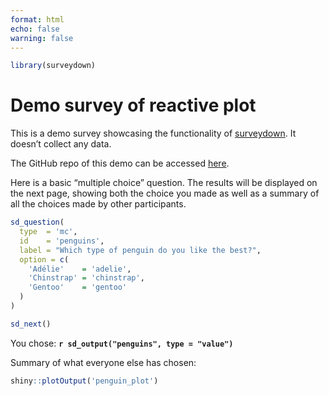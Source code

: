 ```yaml
---
format: html
echo: false
warning: false
---
```


```r
library(surveydown)
```

::: {#welcome .sd-page}

# Demo survey of reactive plot

::: {.callout-note}

This is a demo survey showcasing the functionality of <a href="https://surveydown.org" target="_blank">surveydown</a>. It doesn't collect any data.

The GitHub repo of this demo can be accessed <a href="https://github.com/surveydown-dev/demo-reactive-plot" target="_blank">here</a>.

:::

Here is a basic "multiple choice" question. The results will be displayed on the next page, showing both the choice you made as well as a summary of all the choices made by other participants.

```r
sd_question(
  type  = 'mc',
  id    = 'penguins',
  label = "Which type of penguin do you like the best?",
  option = c(
    'Adélie'    = 'adelie',
    'Chinstrap' = 'chinstrap',
    'Gentoo'    = 'gentoo'
  )
)

sd_next()
```

:::

::: {#results .sd-page}

You chose: **`r sd_output("penguins", type = "value")`**

Summary of what everyone else has chosen:

```r
shiny::plotOutput('penguin_plot')
```

:::
